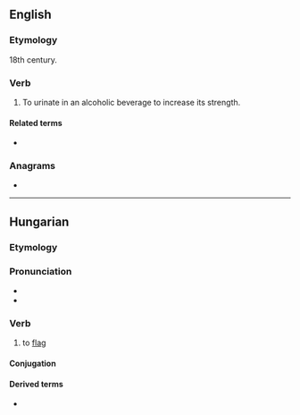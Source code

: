 ==English==

===Etymology===
18th century.

===Verb===
{{en-verb}}

# To urinate in an alcoholic beverage to increase its strength.

====Related terms====
* {{l|en|lant}}

===Anagrams===
* {{anagrams|en|a=eilnt|ELINT|Intel|enlit|inlet|intel|let in}}

----

==Hungarian==

===Etymology===
{{af|hu|le-|int|pos=verbs}}

===Pronunciation===
* {{hu-IPA}}
* {{hyphenation|hu|le|int}}

===Verb===
{{hu-verb}}

# {{lb|hu|transitive}} to [[flag]] {{gloss|to [[signal]] to}}

====Conjugation====
{{hu-conj-ek|lei|n|t}}

====Derived terms====
* {{l|hu|leintés}}